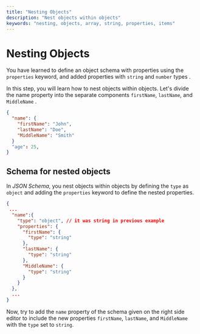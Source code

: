 ```yaml
---
title: "Nesting Objects"
description: "Nest objects within objects"
keywords: "nesting, objects, array, string, properties, items"
---
```


# Nesting Objects

You have learned to define an object schema with properties using the `properties` keyword, and added properties with `string` and `number` types .

In this step, you will learn how to nest objects within objects.
Let's divide the name property into the separate components `firstName`, `lastName`, and `MiddleName` .

```json highlightLineStart={3} highlightLineEnd={5}
{
  "name": {
    "firstName": "John",
    "lastName": "Doe",
    "MiddleName": "Smith"
  }
  "age": 25,
}
```

## Schema for nested objects

In _JSON Schema_, you nest objects within objects by defining the `type` as `object` and adding the `properties` keyword to define the nested properties.

```json 
{
 ...
  "name":{
    "type": "object", // it was string in previous example
    "properties": {
      "firstName": {
        "type": "string"
      },
      "lastName": {
        "type": "string"
      },
      "MiddleName": {
        "type": "string"
      }
    }
  },
  ...
}

```



Now, try to add the `name` property of the schema given on the right side editor to include the new properties `firstName`, `lastName`, and `MiddleName` with the `type` set to `string`.
